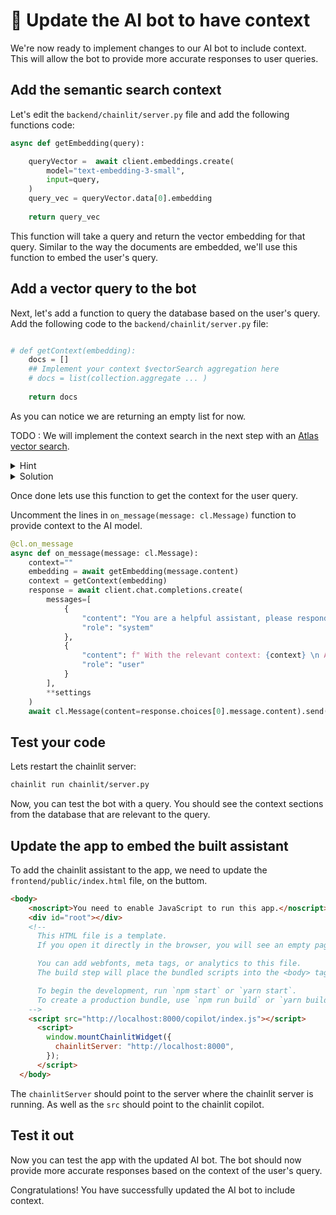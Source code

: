 # 👐 Update the AI bot to have context


We're now ready to implement changes to our AI bot to include context. This will allow the bot to provide more accurate responses to user queries.

## Add the semantic search context

Let's edit the `backend/chainlit/server.py` file and add the following functions code:

```python
async def getEmbedding(query):

    queryVector =  await client.embeddings.create(
        model="text-embedding-3-small",
        input=query,
    )
    query_vec = queryVector.data[0].embedding
   
    return query_vec
```

This function will take a query and return the vector embedding for that query. Similar to the way the documents are embedded, we'll use this function to embed the user's query.


## Add a vector query to the bot

Next, let's add a function to query the database based on the user's query. Add the following code to the `backend/chainlit/server.py` file:

```python

# def getContext(embedding):
    docs = []
    ## Implement your context $vectorSearch aggregation here
    # docs = list(collection.aggregate ... )
    
    return docs
```

As you can notice we are returning an empty list for now. 

TODO : We will implement the context search in the next step with an [Atlas vector search](https://www.mongodb.com/docs/atlas/atlas-vector-search/vector-search-stage/).

<details>
<summary>Hint</summary>

You can use the `$vectorSearch` aggregation stage to search for documents based on the user's query vector. Syntax:
```python
docs = list(collection.aggregate([
    {
        "$vectorSearch": {
            "index": "vector_index",
                "queryVector": <vector>,
                "path": <your_embedding>,
                "numCandidates" : 20,
                "limit" : 10
            }
        }
]))
```
</details>

<details>
<summary>Solution</summary>

```python
def getContext(embedding):
    docs = []
    docs = list(collection.aggregate([
       {
            '$vectorSearch': {
                'index': 'vector_index', 
                'queryVector': embedding, 
                'path': 'embedding', 
                'numCandidates' : 20,
                'limit' : 10
            }},
            { '$project' : {
              'embedding'  : 0
            } }
    ]))

    return docs
```
</details>

Once done lets use this function to get the context for the user query.

Uncomment the lines in `on_message(message: cl.Message)` function to provide context to the AI model.

```python
@cl.on_message
async def on_message(message: cl.Message):
    context=""
    embedding = await getEmbedding(message.content)
    context = getContext(embedding)
    response = await client.chat.completions.create(
        messages=[
            {
                "content": "You are a helpful assistant, please respond to user searches on events and their details.",
                "role": "system"
            },
            {
                "content": f" With the relevant context: {context} \n Assist with to the user message {message.content}. If you don't see the details in cotext please respond that you could not find any details for that query.",
                "role": "user"
            }
        ],
        **settings
    )
    await cl.Message(content=response.choices[0].message.content).send()
```
## Test your code

Lets restart the chainlit server:
```bash
chainlit run chainlit/server.py
```

Now, you can test the bot with a query. You should see the context sections from the database that are relevant to the query.


## Update the app to embed the built assistant

To add the chainlit assistant to the app, we need to update the `frontend/public/index.html` file, on the buttom.

```html
<body>
    <noscript>You need to enable JavaScript to run this app.</noscript>
    <div id="root"></div>
    <!--
      This HTML file is a template.
      If you open it directly in the browser, you will see an empty page.

      You can add webfonts, meta tags, or analytics to this file.
      The build step will place the bundled scripts into the <body> tag.

      To begin the development, run `npm start` or `yarn start`.
      To create a production bundle, use `npm run build` or `yarn build`.
    -->
    <script src="http://localhost:8000/copilot/index.js"></script>
      <script>
        window.mountChainlitWidget({
          chainlitServer: "http://localhost:8000",
        });
      </script>
  </body>
  ```

  The `chainlitServer` should point to the server where the chainlit server is running. As well as the `src` should point to the chainlit copilot.




## Test it out

Now you can test the app with the updated AI bot. The bot should now provide more accurate responses based on the context of the user's query.
<Screenshot src="img/screenshots/7-vector-search/6-create-index/FestivalQ.png" alt="Festival Question" url="http://localhost:3000" />

Congratulations! You have successfully updated the AI bot to include context.
